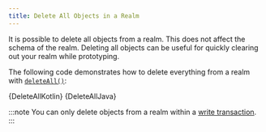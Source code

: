 ```yaml
---
title: Delete All Objects in a Realm
---
```



It is possible to delete all objects from a realm. This
does not affect the schema of the realm. Deleting all objects can be
useful for quickly clearing out your realm while prototyping.

The following code demonstrates how to delete everything
from a realm with [`deleteAll()`](https://www.mongodb.com/docs/realm-sdks/java/latest/io/realm/Realm.html#deleteAll--):

<Tabs groupId="java-sdk-languages">
  <TabItem value="kotlin" label="Kotlin">
    <CodeBlock language="kotlin">{DeleteAllKotlin}</CodeBlock>
  </TabItem>
  <TabItem value="java" label="Java">
    <CodeBlock language="java">{DeleteAllJava}</CodeBlock>
  </TabItem>
</Tabs>

:::note
You can only delete objects from a realm within a
[write transaction](/sdk/java/realm-database/write-transactions).
:::

